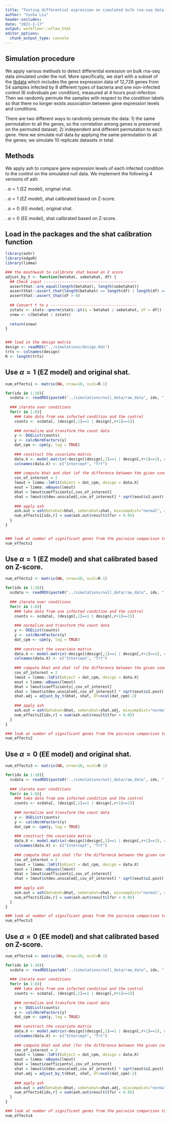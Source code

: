 ```yaml
---
title: "Testing differential expression on simulated bulk rna-seq data under the null (same permutation)"
author: "Yusha Liu"
header-includes:
date: "2021-2-17"
output: workflowr::wflow_html
editor_options:
  chunk_output_type: console
---
```


## Simulation procedure
We apply various methods to detect differential exression on bulk rna-seq data simulated under the null. More specifically, we start with a subset of the [tbdata](https://pubmed.ncbi.nlm.nih.gov/26586179/) which includes the gene expression data of 12,728 genes from 54 samples infected by 8 different types of bacteria and one non-infected control (6 individuals per condition), measured at 4 hours post-infection. Then we randomly permute the samples with respect to the condition labels so that there no longer exists association between gene expression levels and conditions. 

There are two different ways to randomly permute the data: 1) the same permutation to all the genes, so the correlation among genes is preserved on the permuted dataset; 2) independent and different permutation to each gene. Here we simulate null data by applying the same permutation to all the genes; we simulate 10 replicate datasets in total.


## Methods
We apply ash to compare gene expression levels of each infected condition to the control on the simulated null data. We implement the following 4 versions of ash:

\noindent 1. $\alpha=1$ (EZ model), original shat.

\noindent 2. $\alpha=1$ (EZ model), shat calibrated based on Z-score.

\noindent 3. $\alpha=0$ (EE model), original shat.

\noindent 4. $\alpha=0$ (EE model), shat calibrated based on Z-score.



## Load in the packages and the shat calibration function 
```r
library(ashr)
library(edgeR)
library(limma)

### the mouthwash to calibrate shat based on Z score
adjust_by_t <- function(betahat, sebetahat, df) {
  ## Check input -----------------------------------------
  assertthat::are_equal(length(betahat), length(sebetahat))
  assertthat::assert_that(length(betahat) == length(df) | length(df) == 1)
  assertthat::assert_that(df > 0)
  
  ## Convert t to z --------------------------------------
  zstats <- stats::qnorm(stats::pt(q = betahat / sebetahat, df = df))
  snew <- c(betahat / zstats)
  
  return(snew)
}


### load in the design matrix
design <- readRDS("../simulations/design.Rds")
trts <- colnames(design)
R <- length(trts)

```


## Use $\alpha=1$ (EZ model) and original shat.
```r
num_effects1 <- matrix(NA, nrow=10, ncol=R-1)

for(idx in 1:10){
  scdata <- readRDS(paste0("../simulations/null_data/raw_data", idx, ".Rds"))
  
  ### iterate over conditions 
  for(r in 1:8){
    ### take data from one infected condition and the control
    counts <- scdata[, (design[,1]==1 | design[,r+1]==1)]
    
    ### normalize and transform the count data
    y <- DGEList(counts)
    y <- calcNormFactors(y)
    dat_cpm <- cpm(y, log = TRUE)
    
    ### construct the covariate matrix
    data.X <- model.matrix(~design[(design[,1]==1 | design[,r+1]==1), r+1])
    colnames(data.X) <- c("Intercept", "Trt")
    
    ### compute bhat and shat (of the difference between the given condition and the negative control)
    cov_of_interest = 2
    lmout = limma::lmFit(object = dat_cpm, design = data.X)
    eout = limma::eBayes(lmout)
    bhat = lmout$coefficients[,cov_of_interest]
    shat = lmout$stdev.unscaled[,cov_of_interest] * sqrt(eout$s2.post)
    
    ### apply ash
    ash.out = ash(betahat=bhat, sebetahat=shat, mixcompdist="normal", alpha=1, lik=lik_normal())
    num_effects1[idx,r] = sum(ash.out$result$lfsr < 0.05)
  }
}


### look at number of significant genes from the pairwise comparison to the control
num_effects1

```


## Use $\alpha=1$ (EZ model) and shat calibrated based on Z-score.
```r
num_effects2 <- matrix(NA, nrow=10, ncol=R-1)

for(idx in 1:10){
  scdata <- readRDS(paste0("../simulations/null_data/raw_data", idx, ".Rds"))
  
  ### iterate over conditions 
  for(r in 1:8){
    ### take data from one infected condition and the control
    counts <- scdata[, (design[,1]==1 | design[,r+1]==1)]
    
    ### normalize and transform the count data
    y <- DGEList(counts)
    y <- calcNormFactors(y)
    dat_cpm <- cpm(y, log = TRUE)
    
    ### construct the covariate matrix
    data.X <- model.matrix(~design[(design[,1]==1 | design[,r+1]==1), r+1])
    colnames(data.X) <- c("Intercept", "Trt")
    
    ### compute bhat and shat (of the difference between the given condition and the negative control)
    cov_of_interest = 2
    lmout = limma::lmFit(object = dat_cpm, design = data.X)
    eout = limma::eBayes(lmout)
    bhat = lmout$coefficients[,cov_of_interest]
    shat = lmout$stdev.unscaled[,cov_of_interest] * sqrt(eout$s2.post)
    shat.adj = adjust_by_t(bhat, shat, df=ncol(dat_cpm)-2)
    
    ### apply ash
    ash.out = ash(betahat=bhat, sebetahat=shat.adj, mixcompdist="normal", alpha=1, lik=lik_normal())
    num_effects2[idx,r] = sum(ash.out$result$lfsr < 0.05)
  }
}

### look at number of significant genes from the pairwise comparison to the control
num_effects2

```


## Use $\alpha=0$ (EE model) and original shat.
```r
num_effects3 <- matrix(NA, nrow=10, ncol=R-1)

for(idx in 1:10){
  scdata <- readRDS(paste0("../simulations/null_data/raw_data", idx, ".Rds"))
  
  ### iterate over conditions 
  for(r in 1:8){
    ### take data from one infected condition and the control
    counts <- scdata[, (design[,1]==1 | design[,r+1]==1)]
    
    ### normalize and transform the count data
    y <- DGEList(counts)
    y <- calcNormFactors(y)
    dat_cpm <- cpm(y, log = TRUE)
    
    ### construct the covariate matrix
    data.X <- model.matrix(~design[(design[,1]==1 | design[,r+1]==1), r+1])
    colnames(data.X) <- c("Intercept", "Trt")
    
    ### compute bhat and shat (for the difference between the given condition and the negative control)
    cov_of_interest = 2
    lmout = limma::lmFit(object = dat_cpm, design = data.X)
    eout = limma::eBayes(lmout)
    bhat = lmout$coefficients[,cov_of_interest]
    shat = lmout$stdev.unscaled[,cov_of_interest] * sqrt(eout$s2.post)
    
    ### apply ash
    ash.out = ash(betahat=bhat, sebetahat=shat, mixcompdist="normal", alpha=0, lik=lik_normal())
    num_effects3[idx,r] = sum(ash.out$result$lfsr < 0.05)
  }
}

### look at number of significant genes from the pairwise comparison to the control
num_effects3

```


## Use $\alpha=0$ (EE model) and shat calibrated based on Z-score.
```r
num_effects4 <- matrix(NA, nrow=10, ncol=R-1)

for(idx in 1:10){
  scdata <- readRDS(paste0("../simulations/null_data/raw_data", idx, ".Rds"))
  
  ### iterate over conditions 
  for(r in 1:8){
    ### take data from one infected condition and the control
    counts <- scdata[, (design[,1]==1 | design[,r+1]==1)]
    
    ### normalize and transform the count data
    y <- DGEList(counts)
    y <- calcNormFactors(y)
    dat_cpm <- cpm(y, log = TRUE)
    
    ### construct the covariate matrix
    data.X <- model.matrix(~design[(design[,1]==1 | design[,r+1]==1), r+1])
    colnames(data.X) <- c("Intercept", "Trt")
    
    ### compute bhat and shat (for the difference between the given condition and the negative control)
    cov_of_interest = 2
    lmout = limma::lmFit(object = dat_cpm, design = data.X)
    eout = limma::eBayes(lmout)
    bhat = lmout$coefficients[,cov_of_interest]
    shat = lmout$stdev.unscaled[,cov_of_interest] * sqrt(eout$s2.post)
    shat.adj = adjust_by_t(bhat, shat, df=ncol(dat_cpm)-2)
    
    ### apply ash
    ash.out = ash(betahat=bhat, sebetahat=shat.adj, mixcompdist="normal", alpha=0, lik=lik_normal())
    num_effects4[idx,r] = sum(ash.out$result$lfsr < 0.05)
  }
}

### look at number of significant genes from the pairwise comparison to the control
num_effects4

```


